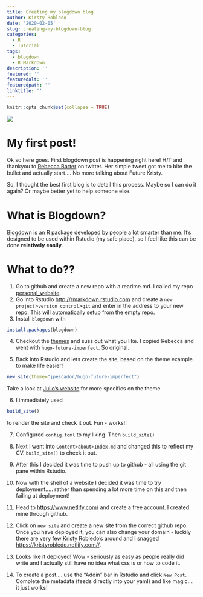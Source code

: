 ```yaml
---
title: Creating my blogdown blog
author: Kirsty Robledo
date: '2020-02-05'
slug: creating-my-blogdown-blog
categories:
  - R
  - Tutorial
tags:
  - blogdown
  - R Markdown
description: ''
featured: ''
featuredalt: ''
featuredpath: ''
linktitle: ''
---
```



```r
knitr::opts_chunk$set(collapse = TRUE)
```

![](/post/2020-02-05-creating-my-blogdown-blog_files/blogdown_hex.png)

# My first post!

Ok so here goes. First blogdown post is happening right here!
H/T and thankyou to [Rebecca Barter](https://twitter.com/rlbarter) on twitter. Her simple tweet got me to bite the bullet and actually start.... No more talking about Future Kristy. 

So, I thought the best first blog is to detail this process. Maybe so I can do it again? Or maybe better yet to help someone else. 

# What is Blogdown?

[Blogdown](https://bookdown.org/yihui/blogdown/) is an R package developed by people a lot smarter than me. It's designed to be used within Rstudio (my safe place), so I feel like this can be done **relatively easily**. 

# What to do??

1. Go to github and create a new repo with a readme.md. I called my repo [personal_website](https://github.com/kristyrobledo/personal_website). 
2. Go into Rstudio <http://rmarkdown.rstudio.com> and create a `new project`>`version control`>`git` and enter in the address to your new repo. This will automatically setup from the empty repo. 
3. Install `blogdown` with
```r
install.packages(blogdown)
```

4. Checkout the [themes](https://themes.gohugo.io/) and suss out what you like. I copied Rebecca and went with `hugo-future-imperfect`. So original. 

5. Back into Rstudio and lets create the site, based on the theme example to make life easier!

```r
new_site(theme="jpescador/hugo-future-imperfect")
```

Take a look at [Julio's website](https://jpescador.com/blog/future-imperfect-theme-release-on-the-go-hugo-static-website-engine/) for more specifics on the theme. 

6. I immediately used 
```r
build_site()
```
to render the site and check it out. Fun - works!!

7. Configured `config.toml` to my liking. Then `build_site()`

8. Next I went into `Content>about>Index.md` and changed this to reflect my CV. `build_site()` to check it out. 

9. After this I decided it was time to push up to github - all using the git pane within Rstudio. 

10. Now with the shell of a website I decided it was time to try deployment..... rather than spending a lot more time on this and then failing at deployment!

11. Head to <https://www.netlify.com/> and create a free account. I created mine through github. 

12. Click on `new site` and create a new site from the correct github repo. Once you have deployed it, you can also change your domain - luckily there are very few Kristy Robledo's around and I snagged <https://kristyrobledo.netlify.com//>.

13. Looks like it deployed! Wow - seriously as easy as people really did write and I actually still have no idea what css is or how to code it. 

14. To create a post.... use the "Addin" bar in Rstudio and click `New Post`. Complete the metadata (feeds directly into your yaml) and like magic.... it just works!
